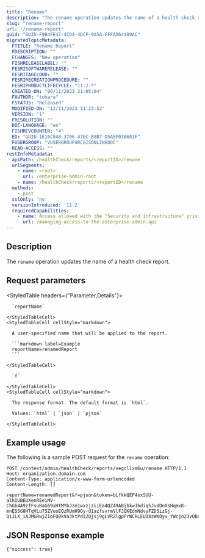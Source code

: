 ```yaml
---
title: "Rename"
description: "The rename operation updates the name of a health check report."
slug: "rename-report"
url: "/rename-report"
guid: "GUID-F9B4FE47-4CD4-4DCF-9A5A-FFFAD64489AC"
migratedTopicMetadata:
  FTITLE: "Rename Report"
  FDESCRIPTION: ""
  FCHANGES: "New operation"
  FISHRELEASELABEL: ""
  FESRISOFTWARERELEASE: ""
  FESRITAGCLOUD: ""
  FESRIRECREATIONPROCEDURE: ""
  FESRIPRODUCTLIFECYCLE: "11.2-*"
  CREATED-ON: "06/11/2023 21:05:04"
  FAUTHOR: "tohara"
  FSTATUS: "Released"
  MODIFIED-ON: "12/11/2023 11:23:52"
  VERSION: "1"
  FRESOLUTION: ""
  DOC-LANGUAGE: "en"
  FISHREVCOUNTER: "4"
  ED: "GUID-1E16C048-3706-47EC-B8B7-D5A8F03B681F"
  FUSERGROUP: "VUSERGROUPARCGISONLINEDOC"
  READ-ACCESS: ""
restInfoMetadata:
  apiPath: /healthCheck/reports/<reportID>/rename
  urlSegments:
    - name: <root>
      url: /enterprise-admin-root
    - name: /healthCheck/reports/<reportID>/rename
  methods:
    - post
  sslOnly: 'no'
  versionIntroduced: '11.2'
  requiredCapabilities:
    - name: Access allowed with the "Security and infrastructure" privilege
      url: /managing-access-to-the-enterprise-admin-api
---
```


## Description

The `rename` operation updates the name of a health check report.


## Request parameters

<StyledTable headers={"Parameter,Details"}>
  <StyledTableRow>
    <StyledTableCell cellStyle="markdown">

      `reportName` 

    </StyledTableCell>
    <StyledTableCell cellStyle="markdown">

      A user-specified name that will be applied to the report.

      ```markdown label=Example
      reportName=renamedReport
      ```

    </StyledTableCell>
  </StyledTableRow>
  <StyledTableRow>
    <StyledTableCell cellStyle="markdown">

      `f` 

    </StyledTableCell>
    <StyledTableCell cellStyle="markdown">

      The response format. The default format is `html`.

      Values: `html` | `json` | `pjson`

    </StyledTableCell>
  </StyledTableRow>
</StyledTable>


## Example usage

The following is a sample POST request for the `rename` operation:

```other
POST /context/admin/healthCheck/reports/vegcl1xm6u/rename HTTP/1.1
Host: organization.domain.com
Content-Type: application/x-www-form-urlencoded
Content-Length: []

reportName=renamedReport&f=pjson&token=bLfkkQEP4sxSUU-alhIUBEUXenREeiMV-ChGb4A9zfFsuRaG69xHTMYbJzm1wxzjziiEa4QZ49ABjbkwJbdiq5JvdDnXsHqmxK-mnESSG8HTqVLu7SZVuoEQzRUmH9Oy-d1azfsvrmVlFJQKEdmNdvyFZDSizGj-Q1JLX_iAJMGRwjZIoFO0k9a3ktPdI2Qjsj9gLVR2lgpPrWCkLEU38zWKOyv_YWcjn23vOBaynQxQDZTEWUdr3lcixAMQJq2Y
```

## JSON Response example

```other
{"success": true}
```